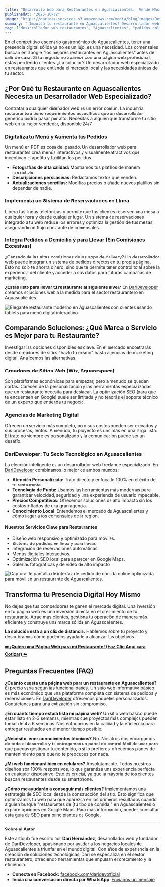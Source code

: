 ```yaml
---
title: "Desarrollo Web para Restaurantes en Aguascalientes: ¡Vende Más Online!"
publishedAt: "2025-10-02"
image: "https://daridev-services.s3.amazonaws.com/media/blog/images/Desarrollador_Web_Restaurantes_Aguascalientes_Digitaliza_tu_%C3%89xito.488Z.png"
summary: "¡Impulsa tu restaurante en Aguascalientes! Desarrollador web experto crea sitios con pedidos, reservas y SEO local. Atrae más clientes y ventas. ¡Haz crecer tu negocio hoy!"
tag: ["desarrollador web restaurantes", "Aguascalientes", "pedidos online", "reservas online", diseño web restaurantero"]
---
```


En el competitivo escenario gastronómico de Aguascalientes, tener una presencia digital sólida ya no es un lujo, es una necesidad. Los comensales buscan en Google "los mejores restaurantes en Aguascalientes" antes de salir de casa. Si tu negocio no aparece con una página web profesional, estás perdiendo clientes. ¿La solución? Un desarrollador web especializado en restaurantes que entienda el mercado local y las necesidades únicas de tu sector.

## ¿Por Qué tu Restaurante en Aguascalientes Necesita un Desarrollador Web Especializado?

Contratar a cualquier diseñador web es un error común. La industria restaurantera tiene requerimientos específicos que un desarrollador genérico podría pasar por alto. Necesitas a alguien que transforme tu sitio web en tu mejor vendedor, disponible 24/7.

### Digitaliza tu Menú y Aumenta tus Pedidos

Un menú en PDF es cosa del pasado. Un desarrollador web para restaurantes crea menús interactivos y visualmente atractivos que incentivan el apetito y facilitan los pedidos.

  * **Fotografías de alta calidad:** Mostramos tus platillos de manera irresistible.
  * **Descripciones persuasivas:** Redactamos textos que venden.
  * **Actualizaciones sencillas:** Modifica precios o añade nuevos platillos sin depender de nadie.

### Implementa un Sistema de Reservaciones en Línea

Libera tus líneas telefónicas y permite que tus clientes reserven una mesa a cualquier hora y desde cualquier lugar. Un sistema de reservaciones integrado a tu web reduce los errores y optimiza la gestión de tus mesas, asegurando un flujo constante de comensales.

### Integra Pedidos a Domicilio y para Llevar (Sin Comisiones Excesivas)

¿Cansado de las altas comisiones de las apps de delivery? Un desarrollador web puede integrar un sistema de pedidos directos en tu propia página. Esto no solo te ahorra dinero, sino que te permite tener control total sobre la experiencia del cliente y acceder a sus datos para futuras campañas de marketing.

**¿Estás listo para llevar tu restaurante al siguiente nivel?** En [DariDeveloper](https://darideveloper.com/) creamos soluciones web a la medida para el sector restaurantero en Aguascalientes.


![Elegante restaurante moderno en Aguascalientes con clientes usando tablets para menú digital interactivo.](https://ik.imagekit.io/14vwzifhw/dari/restaurante%20Aguascalientes/image.png?updatedAt=1758993644847 "Restaurante en Aguascalientes integrando tecnología con menú digital interactivo para mejorar la experiencia gastronómica.")



## Comparando Soluciones: ¿Qué Marca o Servicio es Mejor para tu Restaurante?

Investigar las opciones disponibles es clave. En el mercado encontrarás desde creadores de sitios "hazlo tú mismo" hasta agencias de marketing digital. Analicemos las alternativas.

### Creadores de Sitios Web (Wix, Squarespace)

Son plataformas económicas para empezar, pero a menudo se quedan cortas. Carecen de la personalización y las herramientas especializadas que un restaurante necesita para destacar. La optimización SEO (para que te encuentren en Google) suele ser limitada y no tendrás el soporte técnico de un experto que entienda tu negocio.

### Agencias de Marketing Digital

Ofrecen un servicio más completo, pero sus costos pueden ser elevados y sus procesos, lentos. A menudo, tu proyecto es uno más en una larga lista. El trato no siempre es personalizado y la comunicación puede ser un desafío.

### DariDeveloper: Tu Socio Tecnológico en Aguascalientes

La elección inteligente es un desarrollador web freelance especializado. En [DariDeveloper](https://darideveloper.com/) combinamos lo mejor de ambos mundos:

  * **Atención Personalizada:** Trato directo y enfocado 100% en el éxito de tu restaurante.
  * **Tecnología de Punta:** Usamos las herramientas más modernas para garantizar velocidad, seguridad y una experiencia de usuario impecable.
  * **Precios Competitivos:** Ofrecemos soluciones de alto impacto sin los costos inflados de una gran agencia.
  * **Conocimiento Local:** Entendemos el mercado de Aguascalientes y cómo llegar a los comensales de la región.

#### **Nuestros Servicios Clave para Restaurantes**

  * Diseño web responsivo y optimizado para móviles.
  * Sistema de pedidos en línea y para llevar.
  * Integración de reservaciones automáticas.
  * Menús digitales interactivos.
  * Optimización SEO local para aparecer en Google Maps.
  * Galerías fotográficas y de video de alto impacto.


![Captura de pantalla de interfaz de pedido de comida online optimizada para móvil en un restaurante de Aguascalientes.](https://ik.imagekit.io/14vwzifhw/dari/restaurante%20Aguascalientes/image(1).png?updatedAt=1758993644800 "Solución de desarrollo web para restaurantes: Interfaz de pedido online y a domicilio optimizada para smartphones.")

## Transforma tu Presencia Digital Hoy Mismo

No dejes que tus competidores te ganen el mercado digital. Una inversión en tu página web es una inversión directa en el crecimiento de tu restaurante. Atrae más clientes, gestiona tu operación de manera más eficiente y construye una marca sólida en Aguascalientes.

**La solución está a un clic de distancia.** Hablemos sobre tu proyecto y descubramos cómo podemos ayudarte a alcanzar tus objetivos.

**[➡️ ¡Quiero una Página Web para mi Restaurante\! (Haz Clic Aquí para Cotizar) ⬅️](https://darideveloper.com/)**

## Preguntas Frecuentes (FAQ)

**¿Cuánto cuesta una página web para un restaurante en Aguascalientes?**
El precio varía según las funcionalidades. Un sitio web informativo básico es más económico que una plataforma completa con sistema de pedidos y reservaciones. En [DariDeveloper](https://darideveloper.com/) ofrecemos paquetes personalizados. Contáctanos para una cotización sin compromiso.

**¿En cuánto tiempo estará lista mi página web?**
Un sitio web básico puede estar listo en 2-3 semanas, mientras que proyectos más complejos pueden tomar de 4 a 6 semanas. Nos enfocamos en la calidad y la eficiencia para entregar resultados en el menor tiempo posible.

**¿Necesito tener conocimientos técnicos?**
No. Nosotros nos encargamos de todo el desarrollo y te entregamos un panel de control fácil de usar para que puedas gestionar tu contenido, o si lo prefieres, ofrecemos planes de mantenimiento para que no te preocupes por nada.

**¿Mi web funcionará bien en celulares?**
Absolutamente. Todos nuestros diseños son 100% responsivos, lo que garantiza una experiencia perfecta en cualquier dispositivo. Esto es crucial, ya que la mayoría de los clientes buscan restaurantes desde su smartphone.

**¿Cómo me ayudarán a conseguir más clientes?**
Implementamos una estrategia de SEO local desde la construcción del sitio. Esto significa que optimizamos tu web para que aparezca en los primeros resultados cuando alguien busque "restaurantes de [tu tipo de comida]" en Aguascalientes o explore opciones en Google Maps. Para más información, puedes consultar esta [guía de SEO para principiantes de Google](https://developers.google.com/search/docs/fundamentals/seo-starter-guide?hl=es).

-----

**Sobre el Autor**

Este artículo fue escrito por **Dari Hernández**, desarrollador web y fundador de DariDeveloper, apasionado por ayudar a los negocios locales de Aguascalientes a triunfar en el mundo digital. Con años de experiencia en la creación de soluciones tecnológicas, Dari se especializa en el sector restaurantero, ofreciendo herramientas que impulsan el crecimiento y la eficiencia.

  * **Conecta en Facebook:** [facebook.com/daridevofficial](https://www.facebook.com/daridevofficial)
  * **Inicia una conversación directa por WhatsApp:** [Envíanos un mensaje](https://api.whatsapp.com/send?phone=5214493402622)